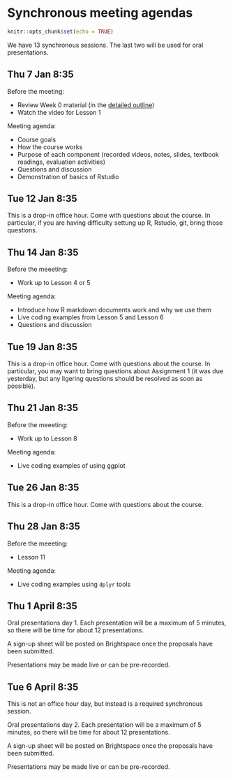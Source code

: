# Synchronous meeting agendas {#sync}

```r
knitr::opts_chunk$set(echo = TRUE)
```

We have 13 synchronous sessions. The last two will be used for oral presentations.

## Thu 7 Jan 8:35 {#sync-1}

Before the meeting: 

* Review Week 0 material (in the [detailed outline](#outline))
* Watch the video for Lesson 1

Meeting agenda:

* Course goals
* How the course works
* Purpose of each component (recorded videos, notes, slides, textbook readings, evaluation activities)
* Questions and discussion
* Demonstration of basics of Rstudio

## Tue 12 Jan 8:35

This is a drop-in office hour. Come with questions about the course. In particular, if you are having difficulty settung up R, Rstudio, git, bring those questions.

## Thu 14 Jan 8:35

Before the meeeting:

* Work up to Lesson 4 or 5

Meeting agenda:

* Introduce how R markdown documents work and why we use them
* Live coding examples from Lesson 5 and Lesson 6
* Questions and discussion

## Tue 19 Jan 8:35

This is a drop-in office hour. Come with questions about the course. In particular, you may want to bring questions about Assignment 1 (it was due yesterday, but any ligering questions should be resolved as soon as possible).

## Thu 21 Jan 8:35

Before the meeeting:

* Work up to Lesson 8

Meeting agenda:

* Live coding examples of using ggplot

## Tue 26 Jan 8:35

This is a drop-in office hour. Come with questions about the course.

## Thu 28 Jan 8:35

Before the meeeting:

* Lesson 11

Meeting agenda:

* Live coding examples using `dplyr` tools





## Thu 1 April 8:35

Oral presentations day 1. Each presentation will be a maximum of 5 minutes, so there will be time for about 12 presentations.

A sign-up sheet will be posted on Brightspace once the proposals have been submitted.

Presentations may be made live or can be pre-recorded.

## Tue 6 April 8:35

This is not an office hour day, but instead is a required synchronous session.

Oral presentations day 2. Each presentation will be a maximum of 5 minutes, so there will be time for about 12 presentations.

A sign-up sheet will be posted on Brightspace once the proposals have been submitted.

Presentations may be made live or can be pre-recorded.


